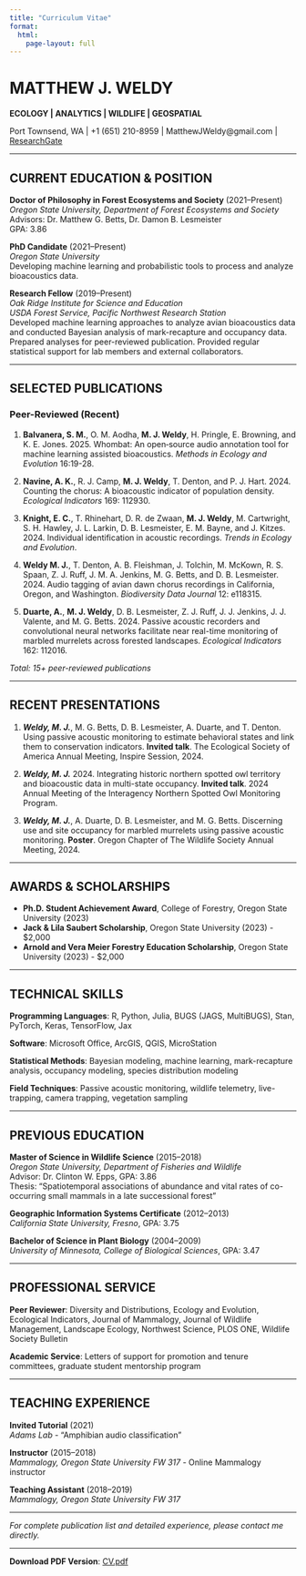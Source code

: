 ```yaml
---
title: "Curriculum Vitae"
format:
  html:
    page-layout: full
---
```


# MATTHEW J. WELDY
**ECOLOGY | ANALYTICS | WILDLIFE | GEOSPATIAL**

Port Townsend, WA | +1 (651) 210-8959 | MatthewJWeldy@gmail.com | [ResearchGate](https://www.researchgate.net/profile/Matthew-Weldy)

---

## CURRENT EDUCATION & POSITION

**Doctor of Philosophy in Forest Ecosystems and Society** (2021–Present)  
*Oregon State University, Department of Forest Ecosystems and Society*  
Advisors: Dr. Matthew G. Betts, Dr. Damon B. Lesmeister  
GPA: 3.86

**PhD Candidate** (2021–Present)  
*Oregon State University*  
Developing machine learning and probabilistic tools to process and analyze bioacoustics data.

**Research Fellow** (2019–Present)  
*Oak Ridge Institute for Science and Education*  
*USDA Forest Service, Pacific Northwest Research Station*  
Developed machine learning approaches to analyze avian bioacoustics data and conducted Bayesian analysis of mark-recapture and occupancy data. Prepared analyses for peer-reviewed publication. Provided regular statistical support for lab members and external collaborators.

---

## SELECTED PUBLICATIONS

### Peer-Reviewed (Recent)

1. **Balvanera, S. M.**, O. M. Aodha, **M. J. Weldy**, H. Pringle, E. Browning, and K. E. Jones. 2025. Whombat: An open‐source audio annotation tool for machine learning assisted bioacoustics. *Methods in Ecology and Evolution* 16:19-28.

2. **Navine, A. K.**, R. J. Camp, **M. J. Weldy**, T. Denton, and P. J. Hart. 2024. Counting the chorus: A bioacoustic indicator of population density. *Ecological Indicators* 169: 112930.

3. **Knight, E. C.**, T. Rhinehart, D. R. de Zwaan, **M. J. Weldy**, M. Cartwright, S. H. Hawley, J. L. Larkin, D. B. Lesmeister, E. M. Bayne, and J. Kitzes. 2024. Individual identification in acoustic recordings. *Trends in Ecology and Evolution*.

4. **Weldy M. J.**, T. Denton, A. B. Fleishman, J. Tolchin, M. McKown, R. S. Spaan, Z. J. Ruff, J. M. A. Jenkins, M. G. Betts, and D. B. Lesmeister. 2024. Audio tagging of avian dawn chorus recordings in California, Oregon, and Washington. *Biodiversity Data Journal* 12: e118315.

5. **Duarte, A.**, **M. J. Weldy**, D. B. Lesmeister, Z. J. Ruff, J. J. Jenkins, J. J. Valente, and M. G. Betts. 2024. Passive acoustic recorders and convolutional neural networks facilitate near real-time monitoring of marbled murrelets across forested landscapes. *Ecological Indicators* 162: 112016.

*Total: 15+ peer-reviewed publications*

---

## RECENT PRESENTATIONS

1. ***Weldy, M. J.***, M. G. Betts, D. B. Lesmeister, A. Duarte, and T. Denton. Using passive acoustic monitoring to estimate behavioral states and link them to conservation indicators. **Invited talk**. The Ecological Society of America Annual Meeting, Inspire Session, 2024.

2. ***Weldy, M. J.*** 2024. Integrating historic northern spotted owl territory and bioacoustic data in multi-state occupancy. **Invited talk**. 2024 Annual Meeting of the Interagency Northern Spotted Owl Monitoring Program.

3. ***Weldy, M. J.***, A. Duarte, D. B. Lesmeister, and M. G. Betts. Discerning use and site occupancy for marbled murrelets using passive acoustic monitoring. **Poster**. Oregon Chapter of The Wildlife Society Annual Meeting, 2024.

---

## AWARDS & SCHOLARSHIPS

- **Ph.D. Student Achievement Award**, College of Forestry, Oregon State University (2023)
- **Jack & Lila Saubert Scholarship**, Oregon State University (2023) - $2,000
- **Arnold and Vera Meier Forestry Education Scholarship**, Oregon State University (2023) - $2,000

---

## TECHNICAL SKILLS

**Programming Languages**: R, Python, Julia, BUGS (JAGS, MultiBUGS), Stan, PyTorch, Keras, TensorFlow, Jax

**Software**: Microsoft Office, ArcGIS, QGIS, MicroStation

**Statistical Methods**: Bayesian modeling, machine learning, mark-recapture analysis, occupancy modeling, species distribution modeling

**Field Techniques**: Passive acoustic monitoring, wildlife telemetry, live-trapping, camera trapping, vegetation sampling

---

## PREVIOUS EDUCATION

**Master of Science in Wildlife Science** (2015–2018)  
*Oregon State University, Department of Fisheries and Wildlife*  
Advisor: Dr. Clinton W. Epps, GPA: 3.86  
Thesis: "Spatiotemporal associations of abundance and vital rates of co-occurring small mammals in a late successional forest"

**Geographic Information Systems Certificate** (2012–2013)  
*California State University, Fresno*, GPA: 3.75

**Bachelor of Science in Plant Biology** (2004–2009)  
*University of Minnesota, College of Biological Sciences*, GPA: 3.47

---

## PROFESSIONAL SERVICE

**Peer Reviewer**: Diversity and Distributions, Ecology and Evolution, Ecological Indicators, Journal of Mammalogy, Journal of Wildlife Management, Landscape Ecology, Northwest Science, PLOS ONE, Wildlife Society Bulletin

**Academic Service**: Letters of support for promotion and tenure committees, graduate student mentorship program

---

## TEACHING EXPERIENCE

**Invited Tutorial** (2021)  
*Adams Lab* - "Amphibian audio classification"

**Instructor** (2015–2018)  
*Mammalogy, Oregon State University FW 317* - Online Mammalogy instructor

**Teaching Assistant** (2018–2019)  
*Mammalogy, Oregon State University FW 317*

---

*For complete publication list and detailed experience, please contact me directly.*

---

**Download PDF Version**: [CV.pdf](files/Weldy_CV_2025.pdf)